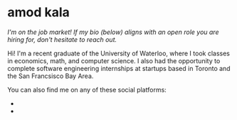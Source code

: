 
# amod kala

*I'm on the job market! If my bio (below) aligns with an open role you are hiring for, don't hesitate to reach out.*

Hi! I'm a recent graduate of the University of Waterloo, where I took classes
in economics, math, and computer science. I also had the opportunity to 
complete software engineering internships at startups based in Toronto and the 
San Francsisco Bay Area.

You can also find me on any of these social platforms:
- <A href="https://www.linkedin.com/in/amodkala/" text="LinkedIn" />
- <A href="https://github.com/amodkala" text="GitHub" />
